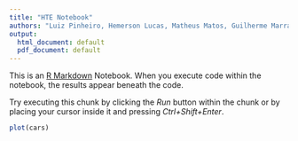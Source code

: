 ```yaml
---
title: "HTE Notebook"
authors: "Luiz Pinheiro, Hemerson Lucas, Matheus Matos, Guilherme Marra, João do IME"
output:
  html_document: default
  pdf_document: default
---
```


This is an [R Markdown](http://rmarkdown.rstudio.com) Notebook. When you execute code within the notebook, the results appear beneath the code. 

Try executing this chunk by clicking the *Run* button within the chunk or by placing your cursor inside it and pressing *Ctrl+Shift+Enter*. 

```r
plot(cars)
```

